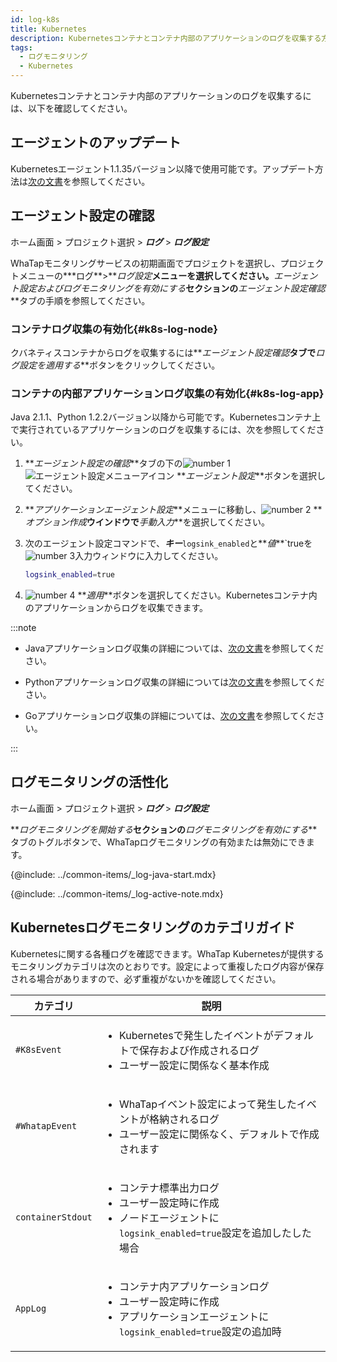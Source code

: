 ```yaml
---
id: log-k8s
title: Kubernetes
description: Kubernetesコンテナとコンテナ内部のアプリケーションのログを収集する方法について説明します。
tags:
  - ログモニタリング
  - Kubernetes
---
```


Kubernetesコンテナとコンテナ内部のアプリケーションのログを収集するには、以下を確認してください。 

## エージェントのアップデート

Kubernetesエージェント1.1.35バージョン以降で使用可能です。アップデート方法は[次の文書](../kubernetes/agent-update)を参照してください。

## エージェント設定の確認

ホーム画面 > プロジェクト選択 > **_ログ_** > **_ログ設定_**

WhaTapモニタリングサービスの初期画面でプロジェクトを選択し、プロジェクトメニューの**\*ログ**>**_ログ設定_**メニューを選択してください。**_エージェント設定およびログモニタリングを有効にする_**セクションの**_エージェント設定確認_**タブの手順を参照してください。

### コンテナログ収集の有効化{#k8s-log-node}

<ImgLang img='log-k8s-node-agent-setting-oneclick.png' desc='Kubernetes ログノードエージェントのセットアップ'/>

クバネティスコンテナからログを収集するには**_エージェント設定確認_**タブで**_ログ設定を適用する_**ボタンをクリックしてください。 

<!-- 

>

1. ***에이전트 설정 확인*** 탭 하단의 ![number 1](/img/number-01.png) ![에이전트 설정 메뉴 아이콘](/img/ic-agent.svg) ***에이전트 설정*** 버튼을 선택하세요. 

1. ***노드 에이전트 설정*** 메뉴로 이동 후 ![number 2](/img/number-02.png) ***옵션 작성*** 창에서 ***직접 입력***을 선택하세요.

1. 다음의 에이전트 설정 명령어의 ***키*** `logsink_enabled` 와 ***값*** `true`를 ![number 3](/img/number-03.png) 입력창에 입력하세요.

    ```bash
    logsink_enabled=true 
    ```

1. ![number 4](/img/number-04.png) ***적용*** 버튼을 선택하세요. 쿠버네티스 컨테이너에 로그를 수집할 수 있습니다.

-->

### コンテナの内部アプリケーションログ収集の有効化{#k8s-log-app}

Java 2.1.1、Python 1.2.2バージョン以降から可能です。Kubernetesコンテナ上で実行されているアプリケーションのログを収集するには、次を参照してください。 

<ImgLang img='log-k8s-app-agent-setting-106.png' desc='クバネティスログアプリケーションエージェント設定'/>

1. **_エージェント設定の確認_**タブの下の![number 1](/img/number-01.png) ![エージェント設定メニューアイコン](/img/ic-agent.svg) **_エージェント設定_**ボタンを選択してください。 

2. **_アプリケーションエージェント設定_**メニューに移動し、![number 2](/img/number-02.png) **_オプション作成_**ウインドウで**_手動入力_**を選択してください。

3. 次のエージェント設定コマンドで、**_キー_**`logsink_enabled`と**_値_**\`trueを![number 3](/img/number-03.png)入力ウィンドウに入力してください。

   ```bash
   logsink_enabled=true 
   ```

4. ![number 4](/img/number-04.png) **_適用_**ボタンを選択してください。Kubernetesコンテナ内のアプリケーションからログを収集できます。

:::note

- Javaアプリケーションログ収集の詳細については、[次の文書](log-java)を参照してください。

- Pythonアプリケーションログ収集の詳細については[次の文書](log-python)を参照してください。

- Goアプリケーションログ収集の詳細については、[次の文書](log-go)を参照してください。

:::

## ログモニタリングの活性化

ホーム画面 > プロジェクト選択 > **_ログ_** > **_ログ設定_**

**_ログモニタリングを開始する_**セクションの**_ログモニタリングを有効にする_**タブのトグルボタンで、WhaTapログモニタリングの有効または無効にできます。 

{@include: ../common-items/_log-java-start.mdx}

{@include: ../common-items/_log-active-note.mdx} 

## Kubernetesログモニタリングのカテゴリガイド

Kubernetesに関する各種ログを確認できます。WhaTap Kubernetesが提供するモニタリングカテゴリは次のとおりです。設定によって重複したログ内容が保存される場合がありますので、必ず重複がないかを確認してください。

| カテゴリ              | 説明                                                                                                       |
| ----------------- | -------------------------------------------------------------------------------------------------------- |
| `#K8sEvent`       | <ul><li>Kubernetesで発生したイベントがデフォルトで保存および作成されるログ</li><li>ユーザー設定に関係なく基本作成</li></ul>                         |
| `#WhatapEvent`    | <ul><li>WhaTapイベント設定によって発生したイベントが格納されるログ</li><li>ユーザー設定に関係なく、デフォルトで作成されます</li></ul>                      |
| `containerStdout` | <ul><li>コンテナ標準出力ログ</li><li>ユーザー設定時に作成</li><li>ノードエージェントに`logsink_enabled=true`設定を追加したした場合</li></ul>      |
| `AppLog`          | <ul><li>コンテナ内アプリケーションログ</li><li>ユーザー設定時に作成</li><li>アプリケーションエージェントに`logsink_enabled=true`設定の追加時</li></ul> |

